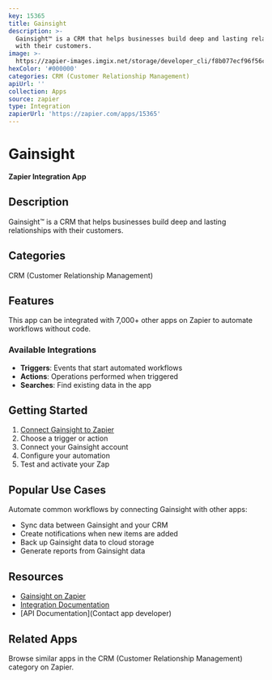 ```yaml
---
key: 15365
title: Gainsight
description: >-
  Gainsight™ is a CRM that helps businesses build deep and lasting relationships
  with their customers.
image: >-
  https://zapier-images.imgix.net/storage/developer_cli/f8b077ecf96f56c096226bd29ef4a292.png?auto=format%2Ccompress&ixlib=python-3.0.0&q=50
hexColor: '#000000'
categories: CRM (Customer Relationship Management)
apiUrl: ''
collection: Apps
source: zapier
type: Integration
zapierUrl: 'https://zapier.com/apps/15365'
---
```

# Gainsight

**Zapier Integration App**

## Description

Gainsight™ is a CRM that helps businesses build deep and lasting relationships with their customers.

## Categories

CRM (Customer Relationship Management)

## Features

This app can be integrated with 7,000+ other apps on Zapier to automate workflows without code.

### Available Integrations

- **Triggers**: Events that start automated workflows
- **Actions**: Operations performed when triggered
- **Searches**: Find existing data in the app

## Getting Started

1. [Connect Gainsight to Zapier](https://zapier.com/apps/15365)
2. Choose a trigger or action
3. Connect your Gainsight account
4. Configure your automation
5. Test and activate your Zap

## Popular Use Cases

Automate common workflows by connecting Gainsight with other apps:

- Sync data between Gainsight and your CRM
- Create notifications when new items are added
- Back up Gainsight data to cloud storage
- Generate reports from Gainsight data

## Resources

- [Gainsight on Zapier](https://zapier.com/apps/15365)
- [Integration Documentation](https://zapier.com/apps/15365/integrations)
- [API Documentation](Contact app developer)

## Related Apps

Browse similar apps in the CRM (Customer Relationship Management) category on Zapier.
